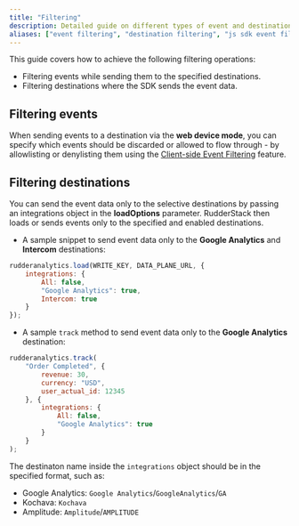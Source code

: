 ```yaml
---
title: "Filtering"
description: Detailed guide on different types of event and destination filtering operations supported by the JavaScript SDK.
aliases: ["event filtering", "destination filtering", "js sdk event filtering", "JavaScript SDK destination filtering"]
---
```

This guide covers how to achieve the following filtering operations:
* Filtering events while sending them to the specified destinations.
* Filtering destinations where the SDK sends the event data.

## Filtering events

When sending events to a destination via the <Link to="/destinations/rudderstack-connection-modes/#device-mode">**web device mode**</Link>, you can specify which events should be discarded or allowed to flow through - by allowlisting or denylisting them using the <a href="https://rudderstack.com/docs/stream-sources/rudderstack-sdk-integration-guides/event-filtering/">Client-side Event Filtering</a> feature.

## Filtering destinations

You can send the event data only to the selective destinations by passing an <Link to="/sources/sdks/rudderstack-javascript-sdk/load-js-sdk/#integrationopts">integrations</Link>  object in the **loadOptions** parameter. RudderStack then loads or sends events only to the specified and enabled destinations.

* A sample snippet to send event data only to the **Google Analytics** and **Intercom** destinations:

```javascript
rudderanalytics.load(WRITE_KEY, DATA_PLANE_URL, {
    integrations: {
        All: false,
        "Google Analytics": true,
        Intercom: true
    }
});
```

* A sample `track` method to send event data only to the **Google Analytics** destination:

```javascript
rudderanalytics.track(
    "Order Completed", {
        revenue: 30,
        currency: "USD",
        user_actual_id: 12345
    }, {
        integrations: {
            All: false,
            "Google Analytics": true
        }
    }
);
```
The <Link to="/destinations/streaming-destinations/">destinaton</Link> name inside the `integrations` object should be in the specified format, such as:

* Google Analytics: `Google Analytics`/`GoogleAnalytics`/`GA`
* Kochava:     `Kochava`    
* Amplitude: `Amplitude`/`AMPLITUDE`                
